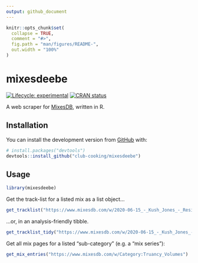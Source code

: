 ```yaml
---
output: github_document
---
```


<!-- README.md is generated from README.Rmd. Please edit that file -->

```r
knitr::opts_chunk$set(
  collapse = TRUE,
  comment = "#>",
  fig.path = "man/figures/README-",
  out.width = "100%"
)
```

# mixesdeebe

<!-- badges: start -->
[![Lifecycle: experimental](https://img.shields.io/badge/lifecycle-experimental-orange.svg)](https://www.tidyverse.org/lifecycle/#experimental)
[![CRAN status](https://www.r-pkg.org/badges/version/mixesdeebe)](https://CRAN.R-project.org/package=mixesdeebe)
<!-- badges: end -->

A web scraper for [MixesDB](https://www.mixesdb.com), written in R.

## Installation

You can install the development version from [GitHub](https://github.com/) with:

``` r
# install.packages("devtools")
devtools::install_github("club-cooking/mixesdeebe")
```
## Usage

```r
library(mixesdeebe)
```

Get the track-list for a listed mix as a list object...

```r
get_tracklist("https://www.mixesdb.com/w/2020-06-15_-_Kush_Jones_-_Resident_Advisor_(RA.732)")
```

...or, in an analysis-friendly tibble.

```r
get_tracklist_tidy("https://www.mixesdb.com/w/2020-06-15_-_Kush_Jones_-_Resident_Advisor_(RA.732)")
```

Get all mix pages for a listed "sub-category" (e.g. a "mix series"):

```r
get_mix_entries("https://www.mixesdb.com/w/Category:Truancy_Volumes")
```
